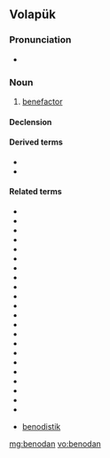==Volapük==

===Pronunciation===
* {{IPA|[benoˈdan]|lang=vo}}

===Noun===
{{vo-noun}}

# {{qualifier|male or female}} [[benefactor]]

====Declension====
{{vo-decl-noun}}

====Derived terms====
* {{l|vo|hibenodan}}
* {{l|vo|jibenodan}}

====Related terms====
* {{l|vo|ben}}
* {{l|vo|benik}}
* {{l|vo|benikam}}
* {{l|vo|beniköl}}
* {{l|vo|benikön}}
* {{l|vo|beno}}
* {{l|vo|benod}}
* {{l|vo|benodagivot}}
* {{l|vo|benodagiv}}
* {{l|vo|benodavob}}
* {{l|vo|benodavobod}}
* {{l|vo|benodäl}}
* {{l|vo|benodälik}}
* {{l|vo|benodik}}
* {{l|vo|benodistik}}
* {{l|vo|benodistön}}
* {{l|vo|benodistükön}}
* {{l|vo|benodön}}
* {{l|vo|benodugäl}}
* {{l|vo|benodugälik}}
* {{l|vo|benodugälam}}
* {{l|vo|benodugälön}}
* {{l|vo|vemo}} [[benodistik]]

[[mg:benodan]]
[[vo:benodan]]
